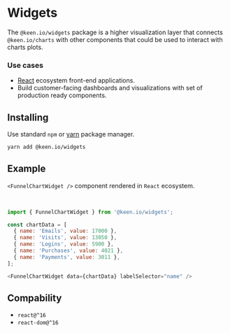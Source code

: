
<Meta title="Docs|Widgets" />

# Widgets

The `@keen.io/widgets` package is a higher visualization layer that connects `@keen.io/charts` with other components
that could be used to interact with charts plots.

### Use cases
- [React](https://reactjs.org/) ecosystem front-end applications.
- Build customer-facing dashboards and visualizations with set of production ready components.

## Installing

Use standard `npm` or [yarn](https://yarnpkg.com/lang/en/) package manager.

```sh
yarn add @keen.io/widgets
```

## Example
`<FunnelChartWidget />` component rendered in `React` ecosystem.

<Story id="visualizations-funnel-chart-widget--widget" />

<br/>

```js
import { FunnelChartWidget } from '@keen.io/widgets';

const chartData = [
  { name: 'Emails', value: 17000 },
  { name: 'Visits', value: 13050 },
  { name: 'Logins', value: 5900 },
  { name: 'Purchases', value: 4021 },
  { name: 'Payments', value: 3011 },
];

<FunnelChartWidget data={chartData} labelSelector="name" />
```

## Compability

- `react@^16`
- `react-dom@^16`
